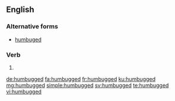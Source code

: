 ==English==

===Alternative forms===
* [[humbuged]] {{qualifier|rare}}

===Verb===
{{head|en|verb form}}

# {{en-past of|humbug}}

[[de:humbugged]]
[[fa:humbugged]]
[[fr:humbugged]]
[[ku:humbugged]]
[[mg:humbugged]]
[[simple:humbugged]]
[[sv:humbugged]]
[[te:humbugged]]
[[vi:humbugged]]